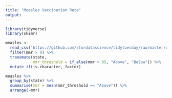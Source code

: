 ```yaml
---
title: "Measles Vaccination Rate"
output: 
---
```


```r
library(tidyverse)
library(skimr)

measles <- 
  read_csv('https://github.com/rfordatascience/tidytuesday/raw/master/data/2020/2020-02-25/measles.csv') %>%
  filter(mmr > 0) %>%
  transmute(state,
            mmr_threshold = if_else(mmr > 95, "Above", "Below")) %>%
  mutate_if(is.character, factor)

measles %>%
  group_by(state) %>%
  summarise(mmr = mean(mmr_threshold == "Above")) %>%
  arrange(-mmr)
```

